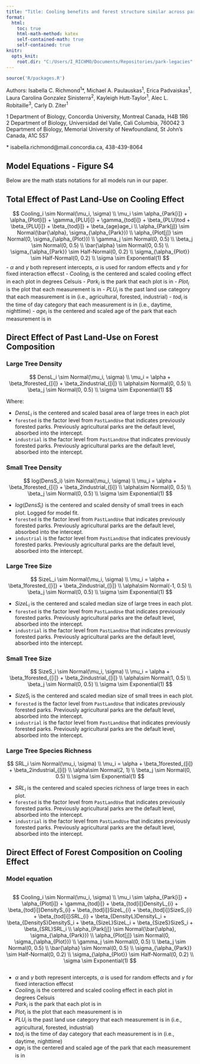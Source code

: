 ```yaml
---
title: "Title: Cooling benefits and forest structure similar across parks with varied land use histories"
format: 
  html:
    toc: true
    html-math-method: katex
    self-contained-math: true
    self-contained: true
knitr:
  opts_knit:
    root.dir: "C:/Users/I_RICHMO/Documents/Repositories/park-legacies"
---
```


```r
source('R/packages.R')
```

Authors: Isabella C. Richmond^1^\*, Michael A. Paulauskas^1^, Erica Padvaiskas^1^, Laura Carolina Gonzalez Sinisterra^2^, Kayleigh Hutt-Taylor^1^, Alec L. Robitaille^3^, Carly D. Ziter^1^

1 Department of Biology, Concordia University, Montreal Canada, H4B 1R6\
2 Department of Biology, Universidad del Valle, Cali Columbia, 760042 3 Department of Biology, Memorial University of Newfoundland, St John's Canada, A1C 5S7

\* isabella.richmond\@mail.concordia.ca, 438-439-8064

## Model Equations - Figure S4

Below are the math stats notations for all models run in our paper. 


## Total Effect of Past Land-Use on Cooling Effect


$$
Cooling_i \sim Normal(\mu_i, \sigma)
\\
\mu_i \sim \alpha_{Park[i]} + \alpha_{Plot[i]} + \gamma_{PLU[i]} + \gamma_{tod[i]} + \beta_{PLU}tod + \beta_{PLU[i]} + \beta_{tod[i]} + \beta_{age}age_i
\\
\alpha_{Park[j]} \sim Normal(\bar{\alpha}, \sigma_{\alpha_{Park}})
\\
\alpha_{Plot[j]} \sim Normal(0, \sigma_{\alpha_{Plot}})
\\
\gamma_j \sim Normal(0, 0.5)
\\
\beta_j \sim Normal(0, 0.5)
\\
\bar{\alpha} \sim Normal(0, 0.5)
\\
\sigma_{\alpha_{Park}} \sim Half-Normal(0, 0.2)
\\
\sigma_{\alpha_{Plot}} \sim Half-Normal(0, 0.2)
\\
\sigma \sim Exponential(1)
$$
-   $\alpha$ and $\gamma$ both represent intercepts, $\alpha$ is used for random effects and $\gamma$ for fixed interaction effecst 
-   $Cooling_i$ is the centered and scaled cooling effect in each plot in degrees Celsuis
-   $Park_i$ is the park that each plot is in 
-   $Plot_i$ is the plot that each measurement is in 
-   $PLU_i$ is the past land use category that each measurement is in (i.e., agricultural, forested, industrial)
-   $tod_i$ is the time of day category that each measurement is in (i.e., daytime, nighttime)
-   $age_i$ is the centered and scaled age of the park that each measurement is in 

## Direct Effect of Past Land-Use on Forest Composition

### Large Tree Density

$$
DensL_i \sim Normal(\mu_i, \sigma)
\\
\mu_i = \alpha + \beta_1forested_{[i]} + \beta_2industrial_{[i]}
\\
\alpha\sim Normal(0, 0.5)
\\
\beta_j \sim Normal(0, 0.5)
\\
\sigma \sim Exponential(1)
$$

Where:

-   $DensL_i$ is the centered and scaled basal area of large trees in each plot
-   `forested` is the factor level from `PastLandUse` that indicates previously forested parks. Previously agricultural parks are the default level, absorbed into the intercept. 
-   `industrial` is the factor level from `PastLandUse` that indicates previously forested parks. Previously agricultural parks are the default level, absorbed into the intercept.

### Small Tree Density

$$
log(DensS_i) \sim Normal(\mu_i, \sigma)
\\
\mu_i = \alpha + \beta_1forested_{[i]} + \beta_2industrial_{[i]}
\\
\alpha\sim Normal(0, 0.5)
\\
\beta_j \sim Normal(0, 0.5)
\\
\sigma \sim Exponential(1)
$$

-   $log(DensS_i)$ is the centered and scaled density of small trees in each plot. Logged for model fit.
-   `forested` is the factor level from `PastLandUse` that indicates previously forested parks. Previously agricultural parks are the default level, absorbed into the intercept. 
-   `industrial` is the factor level from `PastLandUse` that indicates previously forested parks. Previously agricultural parks are the default level, absorbed into the intercept.


### Large Tree Size

$$
SizeL_i \sim Normal(\mu_i, \sigma)
\\
\mu_i = \alpha + \beta_1forested_{[i]} + \beta_2industrial_{[i]}
\\
\alpha\sim Normal(-1, 0.5)
\\
\beta_j \sim Normal(0, 0.5)
\\
\sigma \sim Exponential(1)
$$

-   $SizeL_i$ is the centered and scaled median size of large trees in each plot.
-   `forested` is the factor level from `PastLandUse` that indicates previously forested parks. Previously agricultural parks are the default level, absorbed into the intercept. 
-   `industrial` is the factor level from `PastLandUse` that indicates previously forested parks. Previously agricultural parks are the default level, absorbed into the intercept.



### Small Tree Size

$$
SizeS_i \sim Normal(\mu_i, \sigma)
\\
\mu_i = \alpha + \beta_1forested_{[i]} + \beta_2industrial_{[i]}
\\
\alpha\sim Normal(1, 0.5)
\\
\beta_j \sim Normal(0, 0.5)
\\
\sigma \sim Exponential(1)
$$

-   $SizeS_i$ is the centered and scaled median size of small trees in each plot.
-   `forested` is the factor level from `PastLandUse` that indicates previously forested parks. Previously agricultural parks are the default level, absorbed into the intercept. 
-   `industrial` is the factor level from `PastLandUse` that indicates previously forested parks. Previously agricultural parks are the default level, absorbed into the intercept.


### Large Tree Species Richness

$$
SRL_i \sim Normal(\mu_i, \sigma)
\\
\mu_i = \alpha + \beta_1forested_{[i]} + \beta_2industrial_{[i]}
\\
\alpha\sim Normal(2, 1)
\\
\beta_j \sim Normal(0, 0.5)
\\
\sigma \sim Exponential(1)
$$

-   $SRL_i$ is the centered and scaled species richness of large trees in each plot.
-   `forested` is the factor level from `PastLandUse` that indicates previously forested parks. Previously agricultural parks are the default level, absorbed into the intercept. 
-   `industrial` is the factor level from `PastLandUse` that indicates previously forested parks. Previously agricultural parks are the default level, absorbed into the intercept.


## Direct Effect of Forest Composition on Cooling Effect

### Model equation

::: {style="overflow-x:auto;overflow-y:hidden;"}
$$
Cooling_i \sim Normal(\mu_i, \sigma)
\\
\mu_i \sim \alpha_{Park[i]} + \alpha_{Plot[i]} + \gamma_{tod[i]} + \beta_{tod[i]}DensityL_{i} + \beta_{tod[i]}DensityS_{i} + \beta_{tod[i]}SizeL_{i} + \beta_{tod[i]}SizeS_{i} + \beta_{tod[i]}SRL_{i} + \beta_{DensityL}DensityL_i + \beta_{DensityS}DensityS_i + \beta_{SizeL}SizeL_i + \beta_{SizeS}SizeS_i + \beta_{SRL}SRL_i 
\\
\alpha_{Park[j]} \sim Normal(\bar{\alpha}, \sigma_{\alpha_{Park}})
\\
\alpha_{Plot[j]} \sim Normal(0, \sigma_{\alpha_{Plot}})
\\
\gamma_j \sim Normal(0, 0.5)
\\
\beta_j \sim Normal(0, 0.5)
\\
\bar{\alpha} \sim Normal(0, 0.5)
\\
\sigma_{\alpha_{Park}} \sim Half-Normal(0, 0.2)
\\
\sigma_{\alpha_{Plot}} \sim Half-Normal(0, 0.2)
\\
\sigma \sim Exponential(1)
$$

:::
-   $\alpha$ and $\gamma$ both represent intercepts, $\alpha$ is used for random effects and $\gamma$ for fixed interaction effecst 
-   $Cooling_i$ is the centered and scaled cooling effect in each plot in degrees Celsuis
-   $Park_i$ is the park that each plot is in 
-   $Plot_i$ is the plot that each measurement is in 
-   $PLU_i$ is the past land use category that each measurement is in (i.e., agricultural, forested, industrial)
-   $tod_i$ is the time of day category that each measurement is in (i.e., daytime, nighttime)
-   $age_i$ is the centered and scaled age of the park that each measurement is in 